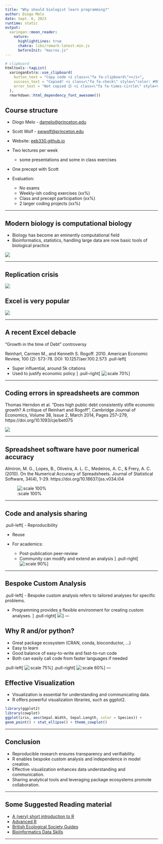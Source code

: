 ```yaml
---
title: "Why should biologist learn programming?"
author: Diogo Melo
date: Sept. 6, 2023
runtime: static
output:
  xaringan::moon_reader:
    nature:
      highlightLines: true
      chakra: libs/remark-latest.min.js
      beforeInit: "macros.js"
---
```


```r
# clipboard
htmltools::tagList(
  xaringanExtra::use_clipboard(
    button_text = "Copy code <i class=\"fa fa-clipboard\"></i>",
    success_text = "Copied! <i class=\"fa fa-check\" style=\"color: #90BE6D\"></i>",
    error_text = "Not copied 😕 <i class=\"fa fa-times-circle\" style=\"color: #F94144\"></i>"
  ),
  rmarkdown::html_dependency_font_awesome())
```

## Course structure

- Diogo Melo - [damelo@princeton.edu](damelo@princeton.edu)
- Scott Wolf - [swwolf@princeton.edu](damelo@princeton.edu)

- Website: [eeb330.github.io](http://eeb330.github.io)

- Two lectures per week 
  - some presentations and some in class exercises

- One precept with Scott

- Evaluation:
  - No exams
  - Weekly-ish coding exercises (xx%)
  - Class and precept participation (xx%)
  - 2 larger coding projects (xx%)

---

## Modern biology is computational biology

- Biology has become an eminently computational field
- Bioinformatics, statistics, handling large data are now basic tools of biological practice

![](figures/foamtree.png)

---

## Replication crisis

![](figures/ioannidis.png)



## Excel is very popular

![](figures/eve_online.png)

---

## A recent Excel debacle

"Growth in the time of Debt" controversy

Reinhart, Carmen M., and Kenneth S. Rogoff. 2010. American Economic Review, 100 (2): 573-78. DOI: 10.1257/aer.100.2.573
.pull-left[

- Super influential, around 5k citations
- Used to justify economic policy
]
.pull-right[
![:scale 70%](figures/figure2.png)
]


---

## Coding errors in spreadsheets are common

Thomas Herndon et al. "Does high public debt consistently stifle economic growth? A critique of Reinhart and Rogoff", Cambridge Journal of Economics, Volume 38, Issue 2, March 2014, Pages 257–279, https://doi.org/10.1093/cje/bet075

![](figures/excel_error.png)

---

## Spreadsheet software have poor numerical accuracy

Almiron, M. G., Lopes, B., Oliveira, A. L. C., Medeiros, A. C., & Frery, A. C. (2010). On the Numerical Accuracy of Spreadsheets. Journal of Statistical Software, 34(4), 1–29. https://doi.org/10.18637/jss.v034.i04

![:scale 100%](figures/spreadsheet_tests.png)

---

## Code and analysis sharing

.pull-left[
- Reproducibility

- Reuse

- For academics: 
  - Post-publication peer-review
  - Community can modify and extend an analysis
]
.pull-right[
![:scale 90%](figures/repro_code.png)
]

---

## Bespoke Custom Analysis

.pull-left[
- Bespoke custom analysis refers to tailored analyses for specific problems.

- Programming provides a flexible environment for creating custom analyses.
]
.pull-right[
![](figures/Tailor.png)
]
---

## Why R and/or python?

- Great package ecosystem (CRAN, conda, bioconductor, ...)
- Easy to learn
- Good balance of easy-to-write and fast-to-run code
- Both can easily call code from faster languages if needed

.pull-left[
  ![:scale 75%](figures/mamba.webp)
]
.pull-right[
  ![:scale 60%](figures/CRANlogo.png)
]
---

## Effective Visualization 

- Visualization is essential for understanding and communicating data.
- R offers powerful visualization libraries, such as ggplot2.

```r
library(ggplot2)
library(cowplot)
ggplot(iris, aes(Sepal.Width, Sepal.Length, color = Species)) + 
geom_point() + stat_ellipse() + theme_cowplot()
```

---


## Conclusion

- Reproducible research ensures transparency and verifiability.
- R enables bespoke custom analysis and independence in model creation.
- Effective visualization enhances data understanding and communication.
- Sharing analytical tools and leveraging package ecosystems promote collaboration.

---

## Some Suggested Reading material

- [A (very) short introduction to R](https://cran.r-project.org/doc/contrib/Torfs+Brauer-Short-R-Intro.pdf)
- [Advanced R](https://adv-r.hadley.nz/)
- [British Ecological Society Guides](https://www.britishecologicalsociety.org/publications/guides-to/)
- [Bioinformatics Data Skills](https://vincebuffalo.com/book/)

---

